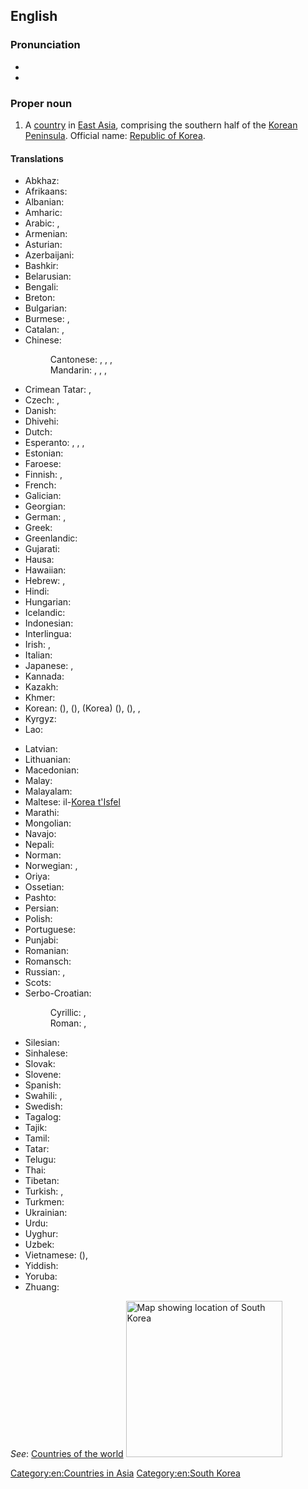 ==English==
{{wikipedia}}

===Pronunciation===
* {{audio|En-us-South Korea.ogg|Audio (US)|lang=en}}
* {{rhymes|iːə|lang=en}}

===Proper noun===
{{en-proper noun}}

# {{senseid|en|Q884}}A [[country]] in [[East Asia]], comprising the southern half of the [[Korean Peninsula]]. Official name: [[Republic of Korea]].

====Translations====
{{trans-top|id=Q884|country in East Asia}}
* Abkhaz: {{t|ab|Аладатәи Кореа|sc=Cyrl}}
* Afrikaans: {{t|af|Suid-Korea}}
* Albanian: {{t|sq|Koreja e Jugut|f}}
* Amharic: {{t|am|ደቡብ ኮርያ}}
* Arabic: {{t|ar|كُورِيَا الْجَنُوبِيَّة|f|tr=kōriyā l-janūbiyya}}, {{t|ar|كُورِيَا الْجَنُوبِيَّة|f}}
* Armenian: {{t|hy|Հարավային Կորեա}}
* Asturian: {{t+|ast|Corea del Sur}}
* Azerbaijani: {{t|az|Cənubi Koreya}}
* Bashkir: {{t|ba|Көньяҡ Корея|sc=Cyrl}}
* Belarusian: {{t|be|Паўднёвая Карэ́я|f}}
* Bengali: {{t|bn|দক্ষিণ কোরিয়া}}
* Breton: {{t|br|Korea ar Su}}
* Bulgarian: {{t+|bg|Ю́жна Коре́я|f}}
* Burmese: {{t|my|ကိုရီးယားသမ္မတ|sc=Mymr}}, {{t|my|တောင်ကိုရီးယား|sc=Mymr}}
* Catalan: {{t+|ca|Corea del Sud|f}},
* Chinese:
*: Cantonese: {{t|yue|韓國|sc=Hani}}, {{t|yue|韩国|tr=hon4 gwok3|sc=Hani}}, {{t|yue|南韓}}, {{t|yue|南韩|tr=naam4 hon4}}
*: Mandarin: {{t+|cmn|韓國|sc=Hani}}, {{t+|cmn|韩国|tr=Hánguó|sc=Hani}}, {{t+|cmn|南韓|sc=Hani}}, {{t+|cmn|南韩|tr=Nánhán|sc=Hani}}
* Crimean Tatar: {{t|crh|Cenübiy Koreya}}, {{t|crh|Kоreya Cumhuriyeti}}
* Czech: {{t+|cs|Jižní Korea|f}}, {{t|cs|Korejská republika|f}}
* Danish: {{t+|da|Sydkorea}}
* Dhivehi: {{t|dv|ދެކުނު ކޮރެއާ}}
* Dutch: {{t+|nl|Zuid-Korea|n}}
* Esperanto: {{t|eo|Sud-Koreio}}, {{t|eo|Koreio Suda}}, {{t|eo|Koreujo Sud-Koreujo}}, {{t|eo|Koreujo Suda}}
* Estonian: {{t+|et|Lõuna-Korea}}
* Faroese: {{t|fo|Suðurkorea|n}}
* Finnish: {{t+|fi|Etelä-Korea}}, {{t+|fi|Korean tasavalta}}
* French: {{t+|fr|Corée du Sud|f}}
* Galician: {{t+|gl|Corea do Sur}}
* Georgian: {{t|ka|სამხრეთი კორეა|sc=Geor}}
* German: {{t+|de|Südkorea|n}}, {{t+|de|Republik Korea|f}}
* Greek: {{t+|el|Νότια Κορέα|f}}
* Greenlandic: {{t|kl|Korea Kujalleq}}
* Gujarati: {{t|gu|દક્ષિણ કોરિયા}}
* Hausa: {{t|ha|Koriya ta Kudu}}
* Hawaiian: {{t|haw|Kōlea Hema}}
* Hebrew: {{t|he|דְּרוֹם קוֹרֵיאָה|f|tr=dróm koréa}}, {{t|he|קוריאה הדרומית|f|tr=koréa hadromít}}
* Hindi: {{t+|hi|दक्षिण कोरिया}}
* Hungarian: {{t+|hu|Dél-Korea}}
* Icelandic: {{t+|is|Suður-Kórea|f}}
* Indonesian: {{t+|id|Korea Selatan}}
* Interlingua: {{t|ia|Corea del Sud}}
* Irish: {{t|ga|Cóiré Theas|f|alt=An Chóiré Theas}}, {{t|ga|Poblacht na Cóiré|f}}
* Italian: {{t+|it|Corea del Sud|f}}
* Japanese: {{t+|ja|韓国|tr=かんこく, Kankoku}}, {{t|ja|コリア|tr=Koria}}
* Kannada: {{t|kn|ದಕ್ಷಿಣ ಕೊರಿಯಾ|sc=Knda}}
* Kazakh: {{t|kk|Оңтүстік Корея|sc=Cyrl}}
* Khmer: {{t|km|កូរ៉េ​ខាង​​ត្បូង}}
* Korean: {{qualifier|in South Korea}} {{t|ko|^남한}} ({{t+|ko|南韓}}), {{qualifier|in North Korea}} {{t|ko|^남조선}} ({{t+|ko|南朝鮮}}), {{t|ko|^한국}} (Korea) ({{t+|ko|韓國}}), {{qualifier|officially}} {{t|ko|^대한민국}} ({{t+|ko|大韓民國}}), {{t|ko|^코리아}}, {{t+|ko|우리나라}}
* Kyrgyz: {{t+|ky|Түштүк Корея|sc=Cyrl}}
* Lao: {{t|lo|ເກົາຫລີໃຕ້|sc=Laoo}}
{{trans-mid}}
* Latvian: {{t|lv|Dienvidkoreja|f}}
* Lithuanian: {{t+|lt|Pietų Korėja|f}}
* Macedonian: {{t+|mk|Ју́жна Коре́ја|f}}
* Malay: {{t|ms|Korea Selatan}}
* Malayalam: {{t|ml|ദക്ഷിണ കൊറിയ|sc=Mlym}}
* Maltese: il-[[Korea t'Isfel]]
* Marathi: {{t|mr|दक्षिण कोरिया}}
* Mongolian: {{t+|mn|Өмнөд Солонгос|sc=Cyrl}}
* Navajo: {{t|nv|Shádiʼááhjí Binááʼádaałtsʼózí Dineʼé Bikéyah Yázhí}}
* Nepali: {{t|ne|दक्षिण कोरिया|sc=Deva}}
* Norman: {{t|nrf|Corée du Sud|f}}
* Norwegian: {{t+|no|Sør-Korea}}, {{t|no|Republikken Korea}}
* Oriya: {{t|or|ଦକ୍ଷିଣ କୋରିଆ}}
* Ossetian: {{t|os|Хуссар Корей|sc=Cyrl}}
* Pashto: {{t|ps|سهيلي کوريا|tr=sahīlī kōriyā}}
* Persian: {{t+|fa|کره جنوبی|tr=kore-ye janubi}}
* Polish: {{t+|pl|Korea Południowa|f}}
* Portuguese: {{t+|pt|Coreia do Sul|f}}
* Punjabi: {{t|pa|ਦੱਖਣੀ ਕੋਰੀਆ}}
* Romanian: {{t+|ro|Coreea de Sud|f}}
* Romansch: {{t|rm|Corea dal Sid|f}}
* Russian: {{t+|ru|Ю́жная Коре́я|f}}, {{t+|ru|Респу́блика Коре́я|f}}
* Scots: {{t|sco|Sooth Korea}}
* Serbo-Croatian:
*: Cyrillic: {{t|sh|Јужна Кореја|f}}, {{t|sh|Република Кореја|f}}
*: Roman: {{t+|sh|Južna Koreja|f}}, {{t|sh|Republika Koreja|f}}
* Silesian: {{t|szl|Połedńowo Koryjo}}
* Sinhalese: {{t|si|දකුණු කොරියාව|sc=Sinh}}
* Slovak: {{t|sk|Južná Kórea|f}}
* Slovene: {{t|sl|Južna Koreja|f}}
* Spanish: {{t+|es|Corea del Sur}}
* Swahili: {{t|sw|Korea ya Kusini}}, {{t|sw|Korea Kusini}}
* Swedish: {{t+|sv|Sydkorea}}
* Tagalog: {{t|tl|Timog Korea}}
* Tajik: {{t|tg|Қурияи Ҷанубӣ|sc=Cyrl}}
* Tamil: {{t|ta|தென் கொரியா|sc=Taml}}
* Tatar: {{t|tt|Көньяк Корея|sc=Cyrl}}
* Telugu: {{t+|te|దక్షిణ కొరియా|sc=Telu}}
* Thai: {{t+|th|เกาหลีใต้}}
* Tibetan: {{t|bo|ལྷོ་ཀོ་རི་ཡ}}
* Turkish: {{t+|tr|Güney Kore}}, {{t+|tr|Kore Cumhuriyeti}}
* Turkmen: {{t|tk|Günorta Koreýa}}
* Ukrainian: {{t+|uk|Півде́нна Коре́я|f}}
* Urdu: {{t|ur|جنوبی کوریا|tr=janūbī koriyā|sc=ur-Arab}}
* Uyghur: {{t|ug|جەنۇبىي چاۋشيەن}}
* Uzbek: {{t+|uz|Janubiy Koreya}}
* Vietnamese: {{t+|vi|Hàn Quốc}} ({{t|vi|韓國}}), {{t|vi|Nam Hàn}}
* Yiddish: {{t|yi|דרום קאָרעע|tr=dorem koree}}
* Yoruba: {{t|yo|Ariwa Kọria}}
* Zhuang: {{t|za|Hanzgoz}}
{{trans-bottom}}

''See'': [[Appendix:Countries of the world|Countries of the world]]
[[Image:Locator map of South Korea.svg|250px|thumb|Map showing location of South Korea]]

[[Category:en:Countries in Asia]]
[[Category:en:South Korea]]